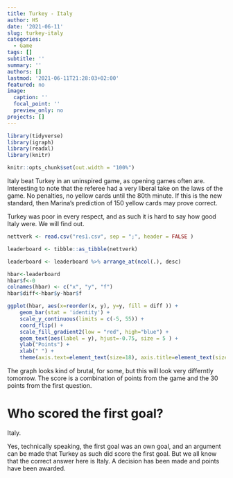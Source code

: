 ```yaml
---
title: Turkey - Italy
author: HS
date: '2021-06-11'
slug: turkey-italy
categories:
  - Game
tags: []
subtitle: ''
summary: ''
authors: []
lastmod: '2021-06-11T21:28:03+02:00'
featured: no
image:
  caption: ''
  focal_point: ''
  preview_only: no
projects: []
---
```


```r

library(tidyverse)
library(igraph)
library(readxl)
library(knitr)

knitr::opts_chunk$set(out.width = "100%")

```

Italy beat Turkey in an uninspired game, as opening games often are. Interesting to note that the referee had a very liberal take on  the laws of the game. No penalties, no yellow cards until the 80th minute. If this is the new standard, then Marina's prediction of 150 yellow cards may prove correct.

Turkey was poor in every respect, and as such it is hard to say how good Italy were. We will find out. 

```r

nettverk <- read.csv("res1.csv", sep = ";", header = FALSE )

leaderboard <- tibble::as_tibble(nettverk)

leaderboard <- leaderboard %>% arrange_at(ncol(.), desc)

hbar<-leaderboard 
hbar$f<-0
colnames(hbar) <- c("x", "y", "f")
hbar$diff<-hbar$y-hbar$f

ggplot(hbar, aes(x=reorder(x, y), y=y, fill = diff )) + 
    geom_bar(stat = 'identity') + 
    scale_y_continuous(limits = c(-5, 55)) +
    coord_flip() + 
    scale_fill_gradient2(low = "red", high="blue") +
    geom_text(aes(label = y), hjust=-0.75, size = 5 ) + 
    ylab("Points") +
    xlab(" ") +
    theme(axis.text=element_text(size=18), axis.title=element_text(size=18,face="bold"))

```
The graph looks kind of brutal, for some, but this will look very differntly tomorrow. The score is a combination of points from the game and the 30 points from the first question.


# Who scored the first goal?

Italy.

Yes, technically speaking, the first goal was an own goal, and an argument can be made that Turkey as such did score the first goal. But we all know that the correct answer here is Italy. A decision has been made and points have been awarded.
